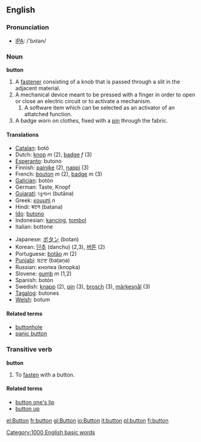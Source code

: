 ==English==
===Pronunciation===
*[[IPA]]: /'bʌtən/

===Noun===
'''button'''

# A [[fastener]] consisting of a knob that is passed through a slit in the adjacent material.
# A mechanical device meant to be pressed with a finger in order to open or close an electric circuit or to activate a mechanism.
## A software item which can be selected as an activator of an attatched function.
# A badge worn on clothes, fixed with a [[pin]] through the fabric.

====Translations====
{{top}}
*[[Catalan]]: botó
*Dutch: [[knop]] ''m'' (2), [[badge]] ''f'' (3)
*[[Esperanto]]: butono
*Finnish: [[painike]] (2), [[nappi]] (3)
*French: [[bouton]] ''m'' (2), [[badge]] ''m'' (3)
*[[Galician]]: botón
*German: Taste, Knopf
*[[Gujarati]]: બુતાન (butāna)
*Greek: [[κουμπί]] ''n''
*Hindi: बटन (baṭana)
*[[Ido]]: [[butono]]
*Indonesian: [[kancing]], [[tombol]]
*Italian: bottone
{{mid}}
*Japanese: [[ボタン]] (botan)
*Korean: [[단추]] (danchu) (2,3), [[버튼]] (2)
*Portuguese: [[botão]] ''m'' (2)
*[[Punjabi]]: ਬਟਣ (baṭaṇa)
*Russian: кнопка (knopka)
*Slovene: [[gumb]] ''m'' (1,2)
*Spanish: botón
*Swedish: [[knapp]] (2), [[pin]] (3), [[brosch]] (3), [[märkesnål]] (3)
*[[Tagalog]]: butones
*[[Welsh]]: botum
{{bottom}}

====Related terms====
* [[buttonhole]]
* [[panic button]]

===Transitive verb===
'''button'''

# To [[fasten]] with a button.

====Related terms====
*[[button one's lip]]
*[[button up]]

[[Category:1000 English basic words]]
[[el:Button]]
[[fr:button]]
[[gl:Button]]
[[io:Button]]
[[it:button]]
[[pl:button]]
[[fi:button]]